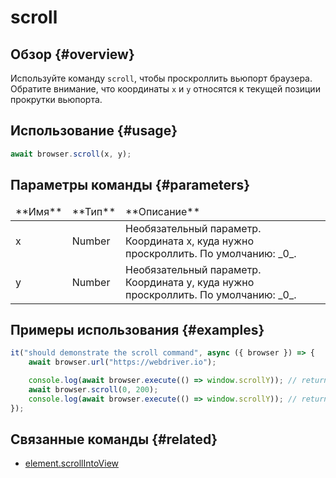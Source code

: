# scroll

## Обзор {#overview}

Используйте команду `scroll`, чтобы проскроллить вьюпорт браузера. Обратите внимание, что координаты `x` и `y` относятся к текущей позиции прокрутки вьюпорта.

## Использование {#usage}

```typescript
await browser.scroll(x, y);
```

## Параметры команды {#parameters}

<table>
<thead>
<tr><td>**Имя**</td><td>**Тип**</td><td>**Описание**</td></tr>
</thead>
<tbody>
<tr><td>x</td><td>Number</td><td>Необязательный параметр. Координата x, куда нужно проскроллить. По умолчанию: _0_.</td></tr>
<tr><td>y</td><td>Number</td><td>Необязательный параметр. Координата y, куда нужно проскроллить. По умолчанию: _0_.</td></tr>

</tbody>
</table>

## Примеры использования {#examples}

```typescript
it("should demonstrate the scroll command", async ({ browser }) => {
    await browser.url("https://webdriver.io");

    console.log(await browser.execute(() => window.scrollY)); // returns 0
    await browser.scroll(0, 200);
    console.log(await browser.execute(() => window.scrollY)); // returns 200
});
```

## Связанные команды {#related}

-   [element.scrollIntoView](../element/scrollIntoView)
